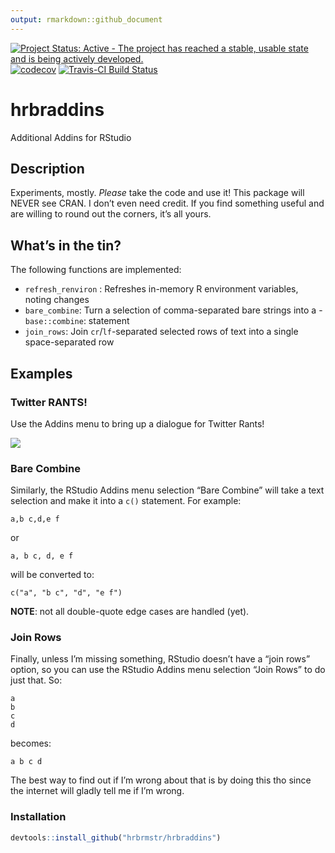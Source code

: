 ```yaml
---
output: rmarkdown::github_document
---
```

[![Project Status: Active - The project has reached a stable, usable state and is being actively developed.](http://www.repostatus.org/badges/0.1.0/active.svg)](http://www.repostatus.org/#active) 
[![codecov](https://codecov.io/gh/hrbrmstr/hrbraddins/branch/master/graph/badge.svg)](https://codecov.io/gh/hrbrmstr/hrbraddins)
[![Travis-CI Build Status](https://travis-ci.org/hrbrmstr/hrbraddins.svg?branch=master)](https://travis-ci.org/hrbrmstr/hrbraddins)

# hrbraddins

Additional Addins for RStudio

## Description

Experiments, mostly. *Please* take the code and use it! This package will NEVER see CRAN. I don't even need credit. If you find something useful and are willing to round out the corners, it's all yours.

## What's in the tin?

The following functions are implemented:

- `refresh_renviron` : Refreshes in-memory R environment variables, noting changes
- `bare_combine`:	Turn a selection of comma-separated bare strings into a - `base::combine`: statement
- `join_rows`:	Join `cr`/`lf`-separated selected rows of text into a single space-separated row

## Examples

### Twitter RANTS!

Use the Addins menu to bring up a dialogue for Twitter Rants!

![](rant.jpg)

### Bare Combine

Similarly, the RStudio Addins menu selection "Bare Combine" will take a text selection and make it into a `c()` statement. For example:

    a,b c,d,e f

or

    a, b c, d, e f

will be converted to:

    c("a", "b c", "d", "e f")
    
**NOTE**: not all double-quote edge cases are handled (yet).

### Join Rows

Finally, unless I'm missing something, RStudio doesn't have a "join rows" option, so you can use the RStudio Addins menu selection "Join Rows" to do just that. So:

    a
    b
    c
    d

becomes:

    a b c d

The best way to find out if I'm wrong about that is by doing this tho since the internet will gladly tell me if I'm wrong.

### Installation

```r
devtools::install_github("hrbrmstr/hrbraddins")
```

